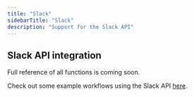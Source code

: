 ```yaml
---
title: "Slack"
sidebarTitle: "Slack"
description: "Support for the Slack API"
---
```


## Slack API integration

Full reference of all functions is coming soon.

Check out some example workflows using the Slack API [here](/examples/slack).
